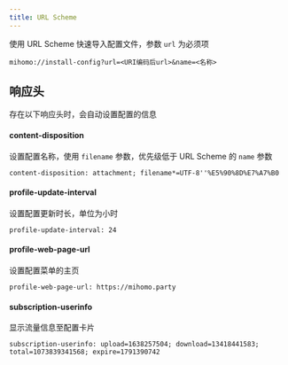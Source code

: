 ```yaml
---
title: URL Scheme
---
```


使用 URL Scheme 快速导入配置文件，参数 `url` 为必须项

```
mihomo://install-config?url=<URI编码后url>&name=<名称>
```

## 响应头

存在以下响应头时，会自动设置配置的信息

#### content-disposition

设置配置名称，使用 `filename` 参数，优先级低于 URL Scheme 的 `name` 参数

```
content-disposition: attachment; filename*=UTF-8''%E5%90%8D%E7%A7%B0
```

#### profile-update-interval

设置配置更新时长，单位为小时

```
profile-update-interval: 24
```

#### profile-web-page-url

设置配置菜单的主页

```
profile-web-page-url: https://mihomo.party
```

#### subscription-userinfo

显示流量信息至配置卡片

```
subscription-userinfo: upload=1638257504; download=13418441583; total=1073839341568; expire=1791390742
```
